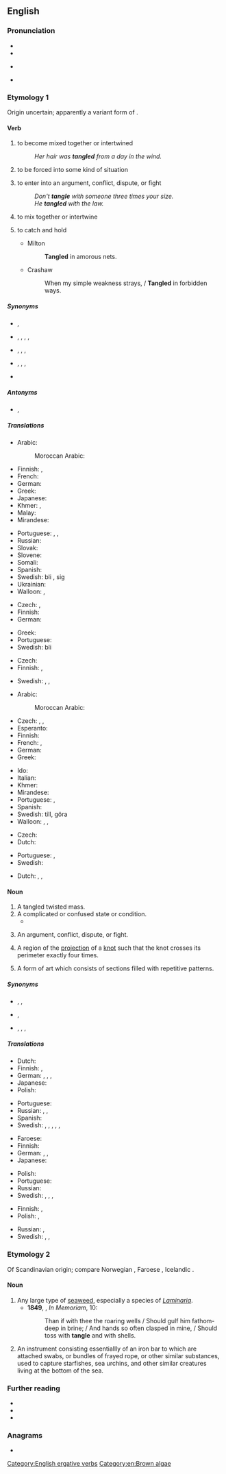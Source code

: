 ==English==
{{wikipedia}}

===Pronunciation===
* {{IPA|/ˈtæŋ.ɡəl/|lang=en}}
* {{audio|en-us-tangle.ogg|Audio (US)|lang=en}}
* {{lb|en|also}} {{a|US}} {{IPA|/ˈteɪŋ.ɡəl/|lang=en}}
* {{rhymes|æŋɡəl|lang=en}}

===Etymology 1===
Origin uncertain; apparently a variant form of {{term|tagle}}.

====Verb====
{{en-verb|tangl}}

# {{lb|en|intransitive}} to become mixed together or intertwined
#: ''Her hair was '''tangled''' from a day in the wind.''
# {{lb|en|intransitive}} to be forced into some kind of situation
# {{lb|en|intransitive}} to enter into an argument, conflict, dispute, or fight
#: ''Don't '''tangle''' with someone three times your size.''
#: ''He '''tangled''' with the law.''
# {{lb|en|transitive}} to mix together or intertwine
# {{lb|en|transitive}} to catch and hold
#* Milton
#*: '''Tangled''' in amorous nets.
#* Crashaw
#*: When my simple weakness strays, / '''Tangled''' in forbidden ways.

=====Synonyms=====
* {{sense|to become mixed together or intertwined}} {{l|en|dishevel}}, {{l|en|tousle}}
* {{sense|to be forced into some kind of situation}} {{l|en|drag}}, {{l|en|drag in}}, {{l|en|embroil}}, {{l|en|sweep}}, {{l|en|sweep up}}
* {{sense|to enter into an argument, conflict, dispute, or fight}} {{l|en|argue}}, {{l|en|conflict}}, {{l|en|dispute}}, {{l|en|fight}}
* {{sense|to mix together or intertwine}} {{l|en|entangle}}, {{l|en|knot}}, {{l|en|mat}}, {{l|en|snarl}}
* {{sense|to catch and hold}} {{l|en|entrap}}

=====Antonyms=====
* {{sense|to mix together or intertwine}} {{l|en|untangle}}, {{l|en|unsnarl}}

=====Translations=====
{{trans-top|to become mixed together or intertwined}}
* Arabic:
*: Moroccan Arabic: {{t|ary|تْخبّل|tr=tḵəbbəl}}
* Finnish: {{t+|fi|sotkeutua}}, {{t|fi|sotkuuntua}}
* French: {{t|fr|s'emmêler}}
* German: {{t-needed|de}}
* Greek: {{t+|el|εμπλέκω}}
* Japanese: {{t|ja|縺れる|tr=もつれる, motsureru|sc=Jpan}}
* Khmer: {{t+|km|ប្រទាក់|tr=prɑteak|sc=Khmr}}, {{t+|km|ចំពាក់|tr=cɑmpeak|sc=Khmr}}
* Malay: {{t|ms|kusut}}
* Mirandese: {{t|mwl|ambaraçar}}
{{trans-mid}}
* Portuguese: {{t|pt|enrolar-se}}, {{t+|pt|embaraçar}}, {{t+|pt|emaranhar}}
* Russian: {{t+|ru|запу́тываться}}
* Slovak: {{t-needed|sk}}
* Slovene: {{t-needed|sl}}
* Somali: {{t-needed|so}}
* Spanish: {{t+|es|enmarañarse}}
* Swedish: bli {{t+|sv|tilltrasslad}}, {{t+|sv|trassla}} sig
* Ukrainian: {{t|uk|заплутуватися|impf|sc=Cyrl}}
* Walloon: {{t+|wa|s' ecramyî}}, {{t+|wa|s' ecomeler}}
{{trans-bottom}}

{{trans-top|to be forced into some kind of situation}}
* Czech: {{t|cs|být zatažen do}}, {{t|cs|zamotat se do}}
* Finnish: {{t+|fi|sotkeutua}}
* German: {{t|de|sich verstricken}}
{{trans-mid}}
* Greek: {{t+|el|μπλέκω}}
* Portuguese: {{t+|pt|envolver}}
* Swedish: bli {{t|sv|insnärjd}}
{{trans-bottom}}

{{trans-top|to enter into an argument, conflict, dispute, or fight}}
* Czech: {{t|cs|zaplést se|pf}}
* Finnish: {{t+|fi|riidellä}}, {{t+|fi|tapella}}
{{trans-mid}}
* Swedish: {{t+|sv|gräla}}, {{t+|sv|bråka}}, {{t+|sv|tampas}}
{{trans-bottom}}

{{trans-top|to mix together or intertwine}}
* Arabic:
*: Moroccan Arabic: {{t|ary|خبّل|tr=ḵəbbəl}}
* Czech: {{t|cs|zamotat|pf}}, {{t|cs|splést|pf}}, {{t|cs|zaplést|pf}}
* Esperanto: {{t-needed|eo}}
* Finnish: {{t+|fi|sotkea}}
* French: {{t+|fr|emmêler}} {{qualifier|thread, wire}}, {{t+|fr|compliquer}} {{qualifier|situation}}
* German: {{t+|de|verwirren}}
* Greek: {{t+|el|πλέκω}}
{{trans-mid}}
* Ido: {{t-needed|io}}
* Italian: {{t+|it|intrecciare}}
* Khmer: {{t|km|ធ្វើឲ្យប្រទាក់ចំពាក់គ្នា|tr=tvəə aoy prɑteak cɑmpeak knie|sc=Khmr}}
* Mirandese: {{t-needed|mwl}}
* Portuguese: {{t+|pt|emaranhar}}, {{t+|pt|misturar}}
* Spanish: {{t+|es|enmarañar}}
* Swedish: {{t+|sv|trassla}} till, göra {{t+|sv|trasslig}}
* Walloon: {{t+|wa|ecomeler}}, {{t+|wa|ecramyî}}, {{t+|wa|emacraler}}
{{trans-bottom}}

{{trans-top|to catch and hold}}
* Czech: {{t|cs|polapit|pf}}
* Dutch: {{t+|nl|verstrikken}}
{{trans-mid}}
* Portuguese: {{t+|pt|capturar}}, {{t+|pt|pegar}}
* Swedish: {{t+|sv|snärja}}
{{trans-bottom}}

{{checktrans-top}}
* Dutch: {{t-check|nl|verwarren}}, {{t-check|nl|in de war brengen}}, {{t-check|nl|compliceren}}
{{trans-mid}}
{{trans-bottom}}

====Noun====
{{en-noun}}

# A tangled twisted mass.
# A complicated or confused state or condition.
#* {{quote-magazine|date=2013-08-03|volume=408|issue=8847|magazine={{w|The Economist}}
|title=[http://www.economist.com/news/finance-and-economics/21582498-america-has-changed-way-it-measures-gdp-boundary-problems Boundary problems]
|passage=Economics is a messy discipline: too fluid to be a science, too rigorous to be an art. Perhaps it is fitting that economists’ most-used metric, gross domestic product (GDP), is a '''tangle''' too. GDP measures the total value of output in an economic territory. Its apparent simplicity explains why it is scrutinised down to tenths of a percentage point every month.}}
#: {{ux|en|I tried to sort through this '''tangle''' and got nowhere.}}
# An argument, conflict, dispute, or fight.
# {{lb|en|mathematics}} A region of the [[projection]] of a [[knot]] such that the knot crosses its perimeter exactly four times.
# A form of art which consists of sections filled with repetitive patterns.

=====Synonyms=====
* {{sense|tangled twisted mass}} {{l|en|knot}}, {{l|en|mess}}, {{l|en|snarl}}
* {{sense|complicated or confused state or condition}} {{l|en|maze}}, {{l|en|snarl}}
* {{sense|argument, conflict, dispute, or fight}} {{l|en|argument}}, {{l|en|conflict}}, {{l|en|dispute}}, {{l|en|fight}}

=====Translations=====
{{trans-top|tangled twisted mass}}
* Dutch: {{t+|nl|wirwar|m}}
* Finnish: {{t+|fi|sotku}}, {{t+|fi|vyyhti}}
* German: {{t+|de|Wirrwarr|m|n}}, {{t+|de|Durcheinander|n}}, {{t+|de|Gewirr|n}}, {{t|de|wirres Knäuel|n}}
* Japanese: {{t|ja|縺れ|tr=もつれ, motsure|sc=Jpan}}
* Polish: {{t+|pl|plątanina|f}}
{{trans-mid}}
* Portuguese: {{t|pt|emaranhado|m}}
* Russian: {{t+|ru|пу́таница|f}}, {{t+|ru|неразбери́ха|f}}, {{t+|ru|беспоря́док|m}}
* Spanish: {{t+|es|maraña|f}}
* Swedish: {{t+|sv|bråte|c}}, {{t+|sv|härva|c}}, {{t+|sv|röra|c}}, {{t+|sv|oreda|c}}, {{t+|sv|trassel|n}}, {{t+|sv|virrvarr|n}}
{{trans-bottom}}

{{trans-top|complicated or confused state or condition}}
* Faroese: {{t|fo|fløkja|f}}
* Finnish: {{t+|fi|sotku}}
* German: {{t+|de|Gewirr|n}}, {{t+|de|Durcheinander|n}}, {{t+|de|Chaos|n}}
* Japanese: {{t|ja|縺れ|tr=もつれ, motsure|sc=Jpan}}
{{trans-mid}}
* Polish: {{t+|pl|zamęt|m}}
* Portuguese: {{t|pt|emaranhado|m}}
* Russian: {{qualifier|спу́танный}} {{t+|ru|клубо́к|m}}
* Swedish: {{t+|sv|härva|c}}, {{t+|sv|röra|c}}, {{t+|sv|trassel|n}}, {{t+|sv|virrvarr|n}}
{{trans-bottom}}

{{trans-top|argument, conflict, dispute, or fight}}
* Finnish: {{t+|fi|riita}}, {{t+|fi|tappelu}}
* Polish: {{t+|pl|konflikt|m}}, {{t+|pl|spór|m}}
{{trans-mid}}
* Russian: {{t+|ru|ссо́ра|f}}, {{t+|ru|конфли́кт|m}}
* Swedish: {{t+|sv|bråk|n}}, {{t+|sv|gräl|n}}, {{t+|sv|konflikt|c}}
{{trans-bottom}}

===Etymology 2===
Of Scandinavian origin; compare Norwegian {{m|no|tongul}}, Faroese {{m|fo|tongul}}, Icelandic {{m|is|þöngull}}.

====Noun====
{{en-noun}}

# Any large type of [[seaweed]], especially a species of ''[[Laminaria]]''.
#* '''1849''', {{w|Alfred, Lord Tennyson}}, ''In Memoriam'', 10:
#*: Than if with thee the roaring wells / Should gulf him fathom-deep in brine; / And hands so often clasped in mine, / Should toss with '''tangle''' and with shells.
# {{lb|en|in the plural}} An instrument consisting essentiallly of an iron bar to which are attached swabs, or bundles of frayed rope, or other similar substances, used to capture starfishes, sea urchins, and other similar creatures living at the bottom of the sea.

===Further reading===
* {{R:Webster 1913}}
* {{R:Century 1911}}
* {{R:OneLook}}

===Anagrams===
* {{l|en|langet}}

[[Category:English ergative verbs]]
[[Category:en:Brown algae]]